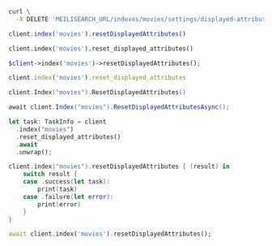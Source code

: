 <CodeGroup>

```bash cURL
curl \
  -X DELETE 'MEILISEARCH_URL/indexes/movies/settings/displayed-attributes'
```

```javascript JS
client.index('movies').resetDisplayedAttributes()
```

```python Python
client.index('movies').reset_displayed_attributes()
```

```php PHP
$client->index('movies')->resetDisplayedAttributes();
```

```ruby Ruby
client.index('movies').reset_displayed_attributes
```

```go Go
client.Index("movies").ResetDisplayedAttributes()
```

```csharp C#
await client.Index("movies").ResetDisplayedAttributesAsync();
```

```rust Rust
let task: TaskInfo = client
  .index("movies")
  .reset_displayed_attributes()
  .await
  .unwrap();
```

```swift Swift
client.index("movies").resetDisplayedAttributes { (result) in
    switch result {
    case .success(let task):
        print(task)
    case .failure(let error):
        print(error)
    }
}
```

```dart Dart
await client.index('movies').resetDisplayedAttributes();
```
</CodeGroup>